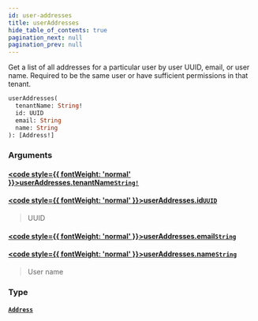 ```yaml
---
id: user-addresses
title: userAddresses
hide_table_of_contents: true
pagination_next: null
pagination_prev: null
---
```








Get a list of all addresses for a particular user by user UUID, email, or user name.
Required to be the same user or have sufficient permissions in that tenant.

```graphql
userAddresses(
  tenantName: String!
  id: UUID
  email: String
  name: String
): [Address!]
```


### Arguments

#### [<code style={{ fontWeight: 'normal' }}>userAddresses.<b>tenantName</b></code>](#)<Bullet />[`String!`](/scalars/string) <Badge class="secondary" text="non-null"/> <Badge class="secondary" text="scalar"/>
> 
> 

#### [<code style={{ fontWeight: 'normal' }}>userAddresses.<b>id</b></code>](#)<Bullet />[`UUID`](/scalars/uuid) <Badge class="secondary" text="scalar"/>
> UUID
> 

#### [<code style={{ fontWeight: 'normal' }}>userAddresses.<b>email</b></code>](#)<Bullet />[`String`](/scalars/string) <Badge class="secondary" text="scalar"/>
> 
> 

#### [<code style={{ fontWeight: 'normal' }}>userAddresses.<b>name</b></code>](#)<Bullet />[`String`](/scalars/string) <Badge class="secondary" text="scalar"/>
> User name
> 

### Type

#### [`Address`](/objects/address) <Badge class="secondary" text="object"/>
> 
> 





